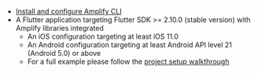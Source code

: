 * [Install and configure Amplify CLI](/gen1/[platform]/tools/cli/start/set-up-cli/)
* A Flutter application targeting Flutter SDK >= 2.10.0 (stable version) with Amplify libraries integrated
  * An iOS configuration targeting at least iOS 11.0
  * An Android configuration targeting at least Android API level 21 (Android 5.0) or above
  * For a full example please follow the [project setup walkthrough](/gen1/[platform]/prev/start/project-setup/create-application/)
